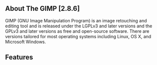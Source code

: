 ==About The GIMP [2.8.6]==
GIMP (GNU Image Manipulation Program) is an image retouching and editing tool and is released under the LGPLv3 and later versions and the GPLv3 and later versions as free and open-source software. There are versions tailored for most operating systems including Linux, OS X, and Microsoft Windows.
{{images/gimp28.png}}
==Features==

